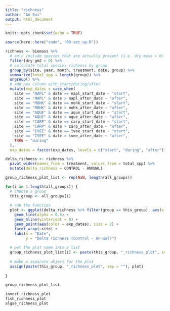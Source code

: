 ```yaml
---
title: "richness"
author: "An Bui"
output: html_document
---
```


```r
knitr::opts_chunk$set(echo = TRUE)
```

```r
source(here::here("code", "00-set_up.R"))
```

```r
richness <- biomass %>% 
  # only include species that are actually present (i.e. dry mass > 0)
  filter(dry_gm2 > 0) %>% 
  # calculate total species richness by group
  group_by(site, year, month, treatment, date, group) %>% 
  summarize(total_spp = length(group)) %>% 
  ungroup() %>% 
  # add new column with start/during/after
  mutate(exp_dates = case_when(
    site == "NAPL" & date == napl_start_date ~ "start",
    site == "NAPL" & date > napl_after_date ~ "after",
    site == "MOHK" & date == mohk_start_date ~ "start",
    site == "MOHK" & date > mohk_after_date ~ "after",
    site == "AQUE" & date == aque_start_date ~ "start",
    site == "AQUE" & date > aque_after_date ~ "after",
    site == "CARP" & date == carp_start_date ~ "start",
    site == "CARP" & date > carp_after_date ~ "after",
    site == "IVEE" & date == ivee_start_date ~ "start",
    site == "IVEE" & date > ivee_after_date ~ "after",
    TRUE ~ "during"
  ),
  exp_dates = factor(exp_dates, levels = c("start", "during", "after")))

delta_richness <- richness %>% 
  pivot_wider(names_from = treatment, values_from = total_spp) %>% 
  mutate(delta_richness = CONTROL - ANNUAL)
```

```r
group_richness_plot_list <- rep(NaN, length(all_groups))

for(i in 1:length(all_groups)) {
  # choose a group
  this_group <- all_groups[i]
  
  # run the function
  plot <- ggplot(delta_richness %>% filter(group == this_group), aes(x = date, y = delta_richness)) +
    geom_line(alpha = 0.5) +
    geom_hline(yintercept = 0) +
    geom_point(aes(color = exp_dates), size = 2) +
    facet_wrap(~site) +
    labs(x = "Date",
         y = "Delta richness (Control - Annual)")
  
  # put the plot name into a list
  group_richness_plot_list[i] <- paste(this_group, "_richness_plot", sep = "")
  
  # make a separate object for the plot
  assign(paste(this_group, "_richness_plot", sep = ""), plot)
  
}

group_richness_plot_list

invert_richness_plot
fish_richness_plot
algae_richness_plot
```

